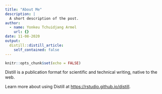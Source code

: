 ```yaml
---
title: "About Me"
description: |
  A short description of the post.
author:
  - name: Yonkeu Tchuidjang Armel
    url: {}
date: 11-08-2020
output:
  distill::distill_article:
    self_contained: false
---
```


```r
knitr::opts_chunk$set(echo = FALSE)
```

Distill is a publication format for scientific and technical writing, native to the web.

Learn more about using Distill at <https://rstudio.github.io/distill>.


